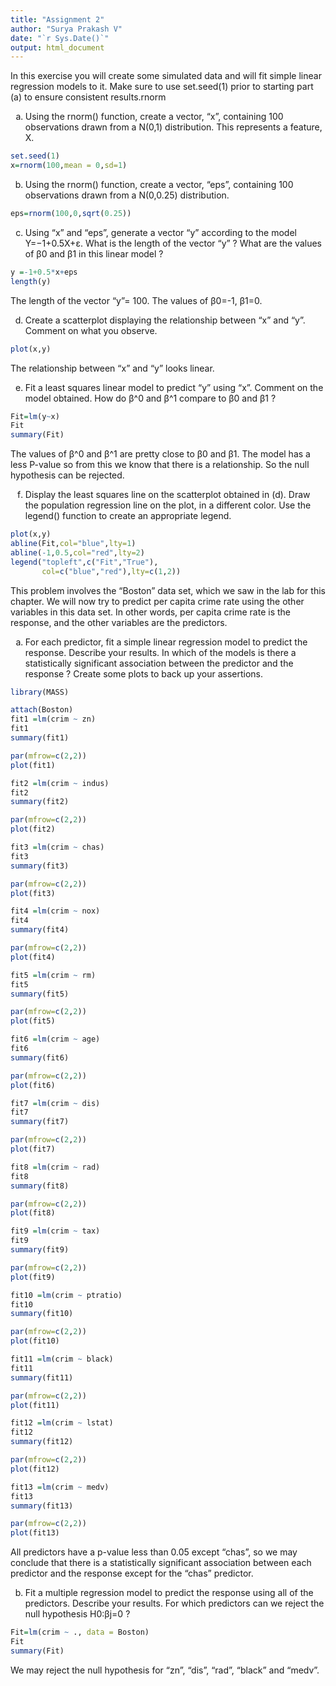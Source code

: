 ---
title: "Assignment 2"
author: "Surya Prakash V"
date: "`r Sys.Date()`"
output: html_document
---

In this exercise you will create some simulated data and will fit simple linear regression models to it. Make sure to use set.seed(1) prior to starting part (a) to ensure consistent results.rnorm

a.	Using the rnorm() function, create a vector, “x”, containing 100 observations drawn from a N(0,1) distribution. This represents a feature, X.
```{r}
set.seed(1)
x=rnorm(100,mean = 0,sd=1)

```

b.	Using the rnorm() function, create a vector, “eps”, containing 100 observations drawn from a N(0,0.25) distribution.
```{r}
eps=rnorm(100,0,sqrt(0.25))
```

c.	Using “x” and “eps”, generate a vector “y” according to the model
Y=−1+0.5X+ε.
What is the length of the vector “y” ? What are the values of β0 and β1 in this linear model ?
```{r}
y =-1+0.5*x+eps
length(y)
```
The length of the vector “y”= 100.  The values of β0=-1, β1=0.

d.	Create a scatterplot displaying the relationship between “x” and “y”. Comment on what you observe.
```{r}
plot(x,y)
```


 The relationship between “x” and “y” looks linear.

e.	Fit a least squares linear model to predict “y” using “x”. Comment on the model obtained. How do β^0 and β^1 compare to β0 and β1 ?
```{r}
Fit=lm(y~x)
Fit
summary(Fit)
```

The values of β^0 and β^1 are pretty close to β0 and β1. The model has a less P-value so from this we know that there is a relationship. So the null hypothesis can be rejected.


f.	Display the least squares line on the scatterplot obtained in (d). Draw the population regression line on the plot, in a different color. Use the legend() function to create an appropriate legend.
```{r}
plot(x,y)                                                                                         
abline(Fit,col="blue",lty=1)
abline(-1,0.5,col="red",lty=2)
legend("topleft",c("Fit","True"),
       col=c("blue","red"),lty=c(1,2))

```



This problem involves the “Boston” data set, which we saw in the lab for this chapter. We will now try to predict per capita crime rate using the other variables in this data set. In other words, per capita crime rate is the response, and the other variables are the predictors.

a.	For each predictor, fit a simple linear regression model to predict the response. Describe your results. In which of the models is there a statistically significant association between the predictor and the response ? Create some plots to back up your assertions.
```{r}
library(MASS)

```

```{r}
attach(Boston)
fit1 =lm(crim ~ zn)
fit1
summary(fit1)

```
```{r}
par(mfrow=c(2,2))
plot(fit1)
```
```{r}
fit2 =lm(crim ~ indus)
fit2
summary(fit2)
```
```{r}
par(mfrow=c(2,2))
plot(fit2)
```
```{r}
fit3 =lm(crim ~ chas)
fit3
summary(fit3)
```
```{r}
par(mfrow=c(2,2))
plot(fit3)
```
```{r}
fit4 =lm(crim ~ nox)
fit4
summary(fit4)
```

```{r}
par(mfrow=c(2,2))
plot(fit4)
```
```{r}
fit5 =lm(crim ~ rm)
fit5
summary(fit5)
```

```{r}
par(mfrow=c(2,2))
plot(fit5)
```

```{r}
fit6 =lm(crim ~ age)
fit6
summary(fit6)
```

```{r}
par(mfrow=c(2,2))
plot(fit6)
```

```{r}
fit7 =lm(crim ~ dis)
fit7
summary(fit7)
```

```{r}
par(mfrow=c(2,2))
plot(fit7)
```

```{r}
fit8 =lm(crim ~ rad)
fit8
summary(fit8)
```

```{r}
par(mfrow=c(2,2))
plot(fit8)
```

```{r}
fit9 =lm(crim ~ tax)
fit9
summary(fit9)
```

```{r}
par(mfrow=c(2,2))
plot(fit9)
```

```{r}
fit10 =lm(crim ~ ptratio)
fit10
summary(fit10)
```

```{r}
par(mfrow=c(2,2))
plot(fit10)
```

```{r}
fit11 =lm(crim ~ black)
fit11
summary(fit11)
```

```{r}
par(mfrow=c(2,2))
plot(fit11)
```

```{r}
fit12 =lm(crim ~ lstat)
fit12
summary(fit12)
```

```{r}
par(mfrow=c(2,2))
plot(fit12)
```

```{r}
fit13 =lm(crim ~ medv)
fit13
summary(fit13)
```
```{r}
par(mfrow=c(2,2))
plot(fit13)
```


All predictors have a p-value less than 0.05 except “chas”, so we may conclude that there is a statistically significant association between each predictor and the response except for the “chas” predictor.

b.	Fit a multiple regression model to predict the response using all of the predictors. Describe your results. For which predictors can we reject the null hypothesis H0:βj=0 ?

```{r}
Fit=lm(crim ~ ., data = Boston)
Fit
summary(Fit)
```

We may reject the null hypothesis for “zn”, “dis”, “rad”, “black” and “medv”.
